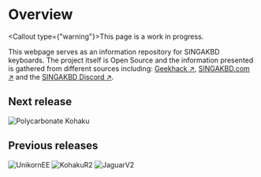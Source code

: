 
# Overview

<Callout type={"warning"}>This page is a work in progress.</Callout>

This webpage serves as an information repository for SINGAKBD keyboards.
The project itself is Open Source and the information presented is gathered from different sources including:
[Geekhack ↗](https://geekhack.org/index.php), [SINGAKBD.com ↗](https://singakbd.com/) and the [SINGAKBD Discord ↗](https://discord.com/invite/53Z8QCha).

## Next release

![Polycarbonate Kohaku](/PolycarbonateKohaku_Release.png)

## Previous releases

![UnikornEE](/UnikornEE_Release.png)
![KohakuR2](/KohakuR2_Release.png)
![JaguarV2](/JaguarV2_Release.png)
